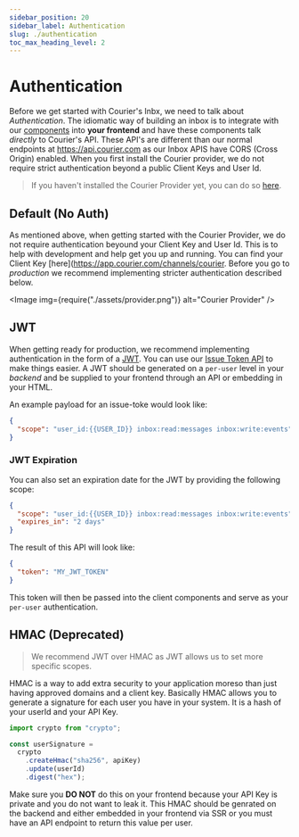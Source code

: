 ```yaml
---
sidebar_position: 20
sidebar_label: Authentication
slug: ./authentication
toc_max_heading_level: 2
---
```



# Authentication

Before we get started with Courier's Inbx, we need to talk about _Authentication_.  The idiomatic way of building an inbox is to integrate with our [components](http://www.courier.com/docs/inbox/components/) into **your frontend** and have these components talk _directly_ to Courier's API.  These API's are different than our normal endpoints at https://api.courier.com as our Inbox APIS have CORS (Cross Origin) enabled.  When you first install the Courier provider, we do not require strict authentication beyond a public Client Keys and User Id.

> If you haven't installed the Courier Provider yet, you can do so [here](https://app.courier.com/channels/courier).  

## Default (No Auth)

As mentioned above, when getting started with the Courier Provider, we do not require authentication beyound your Client Key and User Id.  This is to help with development and help get you up and running.  You can find your Client Key [here](https://app.courier.com/channels/courier.  Before you go to _production_ we recommend implementing stricter authentication described below.

<Image img={require("./assets/provider.png")} alt="Courier Provider" />

## JWT

When getting ready for production, we recommend implementing authentication in the form of a [JWT](https://jwt.io/).  You can use our [Issue Token API](https://www.courier.com/docs/reference/auth/issue-token/) to make things easier.  A JWT should be generated on a `per-user` level in your _backend_ and be supplied to your frontend through an API or embedding in your HTML.

An example payload for an issue-toke would look like:

```json
{
  "scope": "user_id:{{USER_ID}} inbox:read:messages inbox:write:events"
}
```

### JWT Expiration

You can also set an expiration date for the JWT by providing the following scope:


```json
{
  "scope": "user_id:{{USER_ID}} inbox:read:messages inbox:write:events",
  "expires_in": "2 days"
}
```

The result of this API will look like:

```json
{
  "token": "MY_JWT_TOKEN"
}
```

This token will then be passed into the client components and serve as your `per-user` authentication.

## HMAC (Deprecated)

> We recommend JWT over HMAC as JWT allows us to set more specific scopes.  

HMAC is a way to add extra security to your application moreso than just having approved domains and a client key. Basically HMAC allows you to generate a signature for each user you have in your system. It is a hash of your userId and your API Key.

```ts
import crypto from "crypto";

const userSignature =
  crypto
    .createHmac("sha256", apiKey)
    .update(userId)
    .digest("hex");
```

Make sure you **DO NOT** do this on your frontend because your API Key is private and you do not want to leak it. This HMAC should be genrated on the backend and either embedded in your frontend via SSR or you must have an API endpoint to return this value per user.



